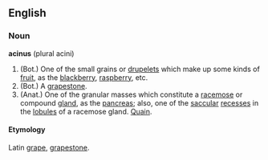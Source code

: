 ==English==
===Noun===
'''acinus''' (plural acini)

# (Bot.) One of the small grains or [[drupelets]] which make up some kinds of [[fruit]], as the [[blackberry]], [[raspberry]], etc.
# (Bot.) A [[grapestone]].
# (Anat.) One of the granular masses which constitute a [[racemose]] or compound [[gland]], as the [[pancreas]]; also, one of the [[saccular]] [[recesses]] in the [[lobules]] of a racemose gland. [[Quain]].

====Etymology====
Latin [[grape]], [[grapestone]].